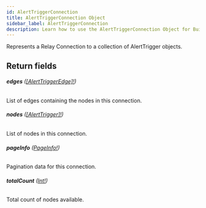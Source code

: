 ```yaml
---
id: AlertTriggerConnection
title: AlertTriggerConnection Object
sidebar_label: AlertTriggerConnection
description: Learn how to use the AlertTriggerConnection Object for Builder's API.
---
```


Represents a Relay Connection to a collection of AlertTrigger objects.

## Return fields

###### <b>edges</b> ([[AlertTriggerEdge]!](/docs/composer/builder/api/schema/object/AlertTriggerEdge.mdx))

List of edges containing the nodes in this connection.

###### <b>nodes</b> ([[AlertTrigger]!](/docs/composer/builder/api/schema/object/AlertTrigger.mdx))

List of nodes in this connection.

###### <b>pageInfo</b> ([PageInfo!](/docs/composer/builder/api/schema/object/PageInfo.mdx))

Pagination data for this connection.

###### <b>totalCount</b> ([Int!](/docs/composer/builder/api/schema/scalar/Int.mdx))

Total count of nodes available.
